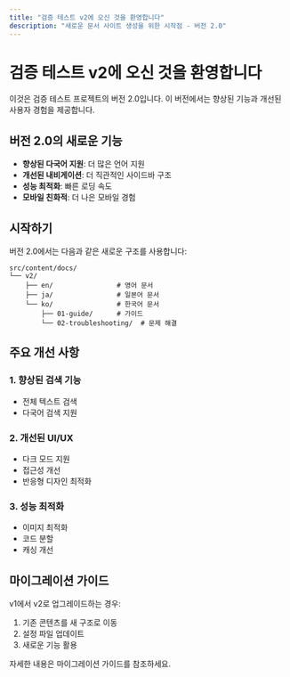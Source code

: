 ```yaml
---
title: "검증 테스트 v2에 오신 것을 환영합니다"
description: "새로운 문서 사이트 생성을 위한 시작점 - 버전 2.0"
---
```


# 검증 테스트 v2에 오신 것을 환영합니다

이것은 검증 테스트 프로젝트의 버전 2.0입니다. 이 버전에서는 향상된 기능과 개선된 사용자 경험을 제공합니다.

## 버전 2.0의 새로운 기능

- **향상된 다국어 지원**: 더 많은 언어 지원
- **개선된 내비게이션**: 더 직관적인 사이드바 구조
- **성능 최적화**: 빠른 로딩 속도
- **모바일 친화적**: 더 나은 모바일 경험

## 시작하기

버전 2.0에서는 다음과 같은 새로운 구조를 사용합니다:

```
src/content/docs/
└── v2/
    ├── en/                # 영어 문서
    ├── ja/                # 일본어 문서
    └── ko/                # 한국어 문서
        ├── 01-guide/      # 가이드
        └── 02-troubleshooting/  # 문제 해결
```

## 주요 개선 사항

### 1. 향상된 검색 기능
- 전체 텍스트 검색
- 다국어 검색 지원

### 2. 개선된 UI/UX
- 다크 모드 지원
- 접근성 개선
- 반응형 디자인 최적화

### 3. 성능 최적화
- 이미지 최적화
- 코드 분할
- 캐싱 개선

## 마이그레이션 가이드

v1에서 v2로 업그레이드하는 경우:

1. 기존 콘텐츠를 새 구조로 이동
2. 설정 파일 업데이트
3. 새로운 기능 활용

자세한 내용은 마이그레이션 가이드를 참조하세요.